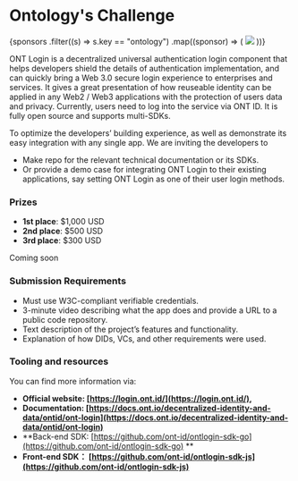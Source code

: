 
# Ontology's Challenge

<div className={styles.sponsorsGrid}>
  {sponsors
    .filter((s) => s.key == "ontology")
    .map((sponsor) => (
      <img src={sponsor.logo} />
    ))}
</div>

ONT Login is a decentralized universal authentication login component that helps developers shield the details of authentication implementation, and can quickly bring a Web 3.0 secure login experience to enterprises and services. It gives a great presentation of how reuseable identity can be applied in any Web2 / Web3 applications with the protection of users data and privacy. Currently, users need to log into the service via ONT ID. It is fully open source and supports multi-SDKs.

To optimize the developers’ building experience, as well as demonstrate its easy integration with any single app. We are inviting the developers to

- Make repo for the relevant technical documentation or its SDKs.
- Or provide a demo case for integrating ONT Login to their existing applications, say setting ONT Login as one of their user login methods.

### Prizes

- **1st place**: $1,000 USD
- **2nd place**: $500 USD
- **3rd place**: $300 USD

Coming soon

### Submission Requirements

- Must use W3C-compliant verifiable credentials.
- 3-minute video describing what the app does and provide a URL to a public code repository.
- Text description of the project’s features and functionality.
- Explanation of how DIDs, VCs, and other requirements were used.

### Tooling and resources

You can find more information via:

- **Official website: [https://login.ont.id/](https://login.ont.id/),**
- **Documentation: [https://docs.ont.io/decentralized-identity-and-data/ontid/ont-login](https://docs.ont.io/decentralized-identity-and-data/ontid/ont-login)**
- **Back-end SDK: [https://github.com/ont-id/ontlogin-sdk-go](https://github.com/ont-id/ontlogin-sdk-go) **
- **Front-end SDK： [https://github.com/ont-id/ontlogin-sdk-js](https://github.com/ont-id/ontlogin-sdk-js)**
